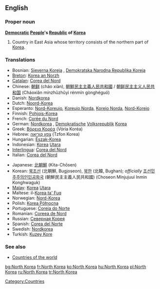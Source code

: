 ==English==

===Proper noun===
'''[[Democratic]] [[People]]'s [[Republic]] of [[Korea]]'''
# Country in East Asia whose territory consists of the northern part of [[Korea]].

===Translations===
{{top}}
*Bosnian: [[Sjeverna Koreja]] {{f}}, [[Demokratska Narodna Republika Koreja]] {{f}}
*[[Breton]]: [[Korea an Norzh]]
*[[Catalan]]: [[Corea del Nord]]
*Chinese: [[朝鲜]] (cháo xiàn), [[朝鮮民主主義人民共和國]] / [[朝鲜民主主义人民共和国]] (Cháoxiǎn mínzhǔzhǔyì rénmín gònghéguó)
*Danish: [[Nordkorea]]
*Dutch: [[Noord-Korea]]
*Esperanto: [[Nord-Koreujo]], [[Koreujo Norda]], [[Koreio Norda]], [[Nord-Koreio]]
*Finnish: [[Pohjois-Korea]]
*French: [[Corée du Nord]] {{f}}
*German: [[Nordkorea]] {{n}}, [[Demokratisch]]e [[Volksrepublik]] [[Korea]] {{f}}
*Greek: [[Βόρεια Κορέα]] (Vória Koréa) {{f}}
*Hebrew: [[צפון קוריאה]] (Tzfon Korea)
*Hungarian: [[Észak-Korea]]
*Indonesian: [[Korea]] [[Utara]]
*[[Interlingua]]: [[Corea del Nord]]
*Italian: [[Corea del Nord]]
{{mid}}
*Japanese: [[北朝鮮]] (Kita-Chōsen)
*Korean: [[북조선]] (北朝鮮, Bugjoseon), [[북한]] (北韓, Bughan); ''officially'' [[조선민주주의인민공화국]] (朝鮮民主主義人民共和國) (Choseon Minjujuui Inmin Konghwaguk)
*[[Malay]]: [[Korea]] [[Utara]]
*Maltese: il-[[Korea ta' Fuq]]
*Norwegian: [[Nord-Korea]]
*Polish: [[Korea Północna]] {{f}}
*Portuguese: [[Coreia do Norte]] {{f}}
*Romanian: [[Coreea de Nord]] {{f}}
*Russian: [[Северная Корея]] {{f}}
*Spanish: [[Corea del Norte]] {{f}}
*Swedish: [[Nordkorea]]
*Turkish: [[Kuzey Kore]]
{{bottom}}

===See also===
*[[Countries of the world]]

[[Category:Countries]]

[[bg:North Korea]]
[[fr:North Korea]]
[[ko:North Korea]]
[[hu:North Korea]]
[[pl:North Korea]]
[[ru:North Korea]]
[[tr:North Korea]]